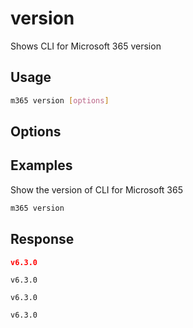 
# version

Shows CLI for Microsoft 365 version

## Usage

```sh
m365 version [options]
```

## Options

<Global />

## Examples

Show the version of CLI for Microsoft 365

```sh
m365 version
```

## Response

<Tabs>
  <TabItem value="JSON">

  ```json
  v6.3.0
  ```

  </TabItem>
  <TabItem value="Text">

  ```text
  v6.3.0
  ```

  </TabItem>
  <TabItem value="CSV">

  ```csv
  v6.3.0
  ```

  </TabItem>
  <TabItem value="Markdown">

  ```md
  v6.3.0
  ```

  </TabItem>
</Tabs>

